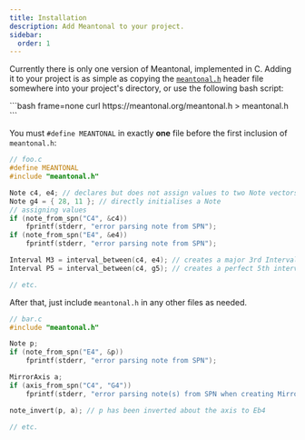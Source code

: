 ```yaml
---
title: Installation
description: Add Meantonal to your project.
sidebar:
  order: 1
---
```



Currently there is only one version of Meantonal, implemented in C. Adding it to your project is as simple as copying the [`meantonal.h`](https://raw.githubusercontent.com/meantonal/meantonal/refs/heads/master/meantonal.h) header file somewhere into your project's directory, or use the following bash script:

<Tabs>
  <TabItem label="Bash">
```bash frame=none
curl https://meantonal.org/meantonal.h > meantonal.h
```
  </TabItem>
</Tabs>

You must `#define MEANTONAL` in exactly **one** file before the first inclusion of `meantonal.h`:

```c
// foo.c
#define MEANTONAL
#include "meantonal.h"

Note c4, e4; // declares but does not assign values to two Note vectors
Note g4 = { 28, 11 }; // directly initialises a Note
// assigning values
if (note_from_spn("C4", &c4))
    fprintf(stderr, "error parsing note from SPN");
if (note_from_spn("E4", &e4))
    fprintf(stderr, "error parsing note from SPN");

Interval M3 = interval_between(c4, e4); // creates a major 3rd Interval vector
Interval P5 = interval_between(c4, g5); // creates a perfect 5th interval vector

// etc.
```

After that, just include `meantonal.h` in any other files as needed.

```c
// bar.c
#include "meantonal.h"

Note p;
if (note_from_spn("E4", &p))
    fprintf(stderr, "error parsing note from SPN");

MirrorAxis a;
if (axis_from_spn("C4", "G4"))
    fprintf(stderr, "error parsing note(s) from SPN when creating MirrorAxis");

note_invert(p, a); // p has been inverted about the axis to Eb4

// etc.
```
